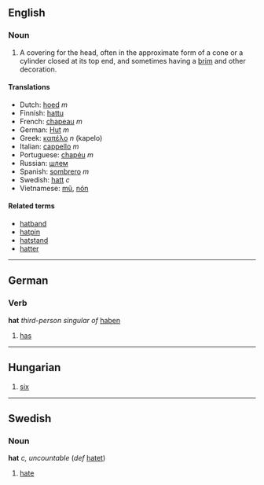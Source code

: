 ==English==
===Noun===
#A covering for the head, often in the approximate form of a cone or a cylinder closed at its top end, and sometimes having a [[brim]] and other decoration.

====Translations====
*Dutch: [[hoed#Dutch|hoed]] ''m''
*Finnish: [[hattu]]
*French: [[chapeau]] ''m''
*German: [[Hut#German|Hut]] ''m''
*Greek: [[καπέλο]] ''n'' (kapelo)
*Italian: [[cappello]] ''m''
*Portuguese: [[chapéu]] ''m''
*Russian: [[шлем]]
*Spanish: [[sombrero]] ''m''
*Swedish: [[hatt]] ''c''
*Vietnamese: [[mũ]], [[nón]]

====Related terms====
*[[hatband]]
*[[hatpin]]
*[[hatstand]]
*[[hatter]]

----
==German==
===Verb===
'''hat''' ''third-person singular of'' [[haben]]

# [[has]]

----
==Hungarian==

#[[six]]

----
==Swedish==
===Noun===
'''hat''' ''c, uncountable'' (''def'' [[hatet]])

# [[hate]]